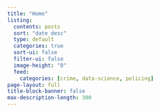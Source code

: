 ```yaml
---
title: "Home"
listing:
  contents: posts
  sort: "date desc"
  type: default
  categories: true
  sort-ui: false
  filter-ui: false
  image-height: "0"
  feed:
    categories: [crime, data-science, policing]
page-layout: full
title-block-banner: false
max-description-length: 300
---
```



